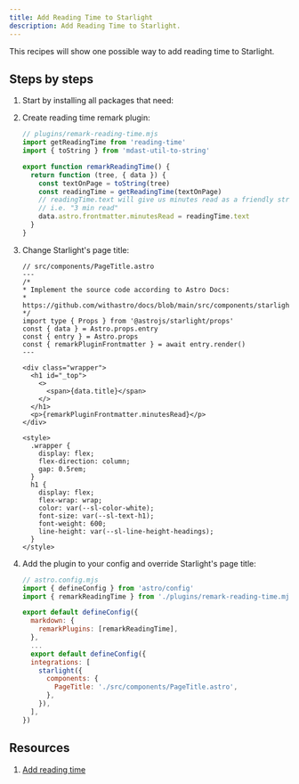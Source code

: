 ```yaml
---
title: Add Reading Time to Starlight
description: Add Reading Time to Starlight.
---
```



This recipes will show one possible way to add reading time to Starlight.

## Steps by steps

1.  Start by installing all packages that need:

    <PackageManagerCommand command="add reading-time mdast-util-to-string" />

2.  Create reading time remark plugin:

    ```js
    // plugins/remark-reading-time.mjs
    import getReadingTime from 'reading-time'
    import { toString } from 'mdast-util-to-string'

    export function remarkReadingTime() {
      return function (tree, { data }) {
        const textOnPage = toString(tree)
        const readingTime = getReadingTime(textOnPage)
        // readingTime.text will give us minutes read as a friendly string,
        // i.e. "3 min read"
        data.astro.frontmatter.minutesRead = readingTime.text
      }
    }
    ```

3.  Change Starlight's page title:

    ```astro
    // src/components/PageTitle.astro
    ---
    /*
    * Implement the source code according to Astro Docs:
    * https://github.com/withastro/docs/blob/main/src/components/starlight/PageTitle.astro
    */
    import type { Props } from '@astrojs/starlight/props'
    const { data } = Astro.props.entry
    const { entry } = Astro.props
    const { remarkPluginFrontmatter } = await entry.render()
    ---

    <div class="wrapper">
      <h1 id="_top">
        <>
          <span>{data.title}</span>
        </>
      </h1>
      <p>{remarkPluginFrontmatter.minutesRead}</p>
    </div>

    <style>
      .wrapper {
        display: flex;
        flex-direction: column;
        gap: 0.5rem;
      }
      h1 {
        display: flex;
        flex-wrap: wrap;
        color: var(--sl-color-white);
        font-size: var(--sl-text-h1);
        font-weight: 600;
        line-height: var(--sl-line-height-headings);
      }
    </style>
    ```

4.  Add the plugin to your config and override Starlight's page title:

    ```js ins={3, 7, 14}
    // astro.config.mjs
    import { defineConfig } from 'astro/config'
    import { remarkReadingTime } from './plugins/remark-reading-time.mjs'

    export default defineConfig({
      markdown: {
        remarkPlugins: [remarkReadingTime],
      },
      ...
      export default defineConfig({
      integrations: [
        starlight({
          components: {
            PageTitle: './src/components/PageTitle.astro',
          },
        }),
      ],
    })
    ```

## Resources

1. [Add reading time](https://docs.astro.build/en/recipes/reading-time/)
